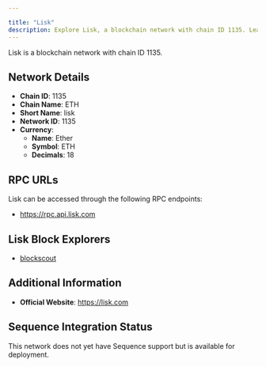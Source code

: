 ```yaml
---

title: "Lisk"
description: Explore Lisk, a blockchain network with chain ID 1135. Learn about its native currency, Ether, and how to interact with the network.
---
```




Lisk is a blockchain network with chain ID 1135.

## Network Details

- **Chain ID**: 1135
- **Chain Name**: ETH
- **Short Name**: lisk
- **Network ID**: 1135
- **Currency**: 
  - **Name**: Ether
  - **Symbol**: ETH
  - **Decimals**: 18

## RPC URLs

Lisk can be accessed through the following RPC endpoints:

- https://rpc.api.lisk.com

## Lisk Block Explorers

- [blockscout](https://blockscout.lisk.com)

## Additional Information

- **Official Website**: https://lisk.com

## Sequence Integration Status

This network does not yet have Sequence support but is available for deployment.

